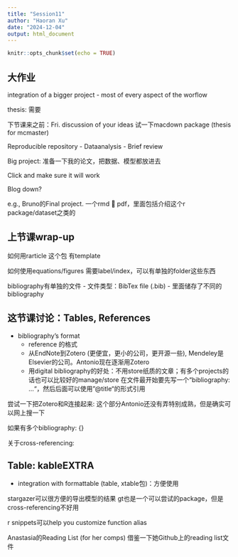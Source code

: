 ```yaml
---
title: "Session11"
author: "Haoran Xu"
date: "2024-12-04"
output: html_document
---
```


```r
knitr::opts_chunk$set(echo = TRUE)
```

## 大作业
integration of a bigger project
- most of every aspect of the worflow

thesis: 需要

下节课来之前：Fri. discussion of your ideas
试一下macdown package (thesis for mcmaster)



Reproducible repository
-	Dataanalysis
-	Brief review

Big project: 准备一下我的论文，把数据、模型都放进去

Click and make sure it will work

Blog down?

e.g., Bruno的Final project.
一个rmd  pdf，里面包括介绍这个r package/dataset之类的



## 上节课wrap-up
如何用rarticle 这个包
有template

如何使用equations/figures
需要label/index，可以有单独的folder这些东西

bibliography有单独的文件
- 文件类型：BibTex file (.bib)
- 里面储存了不同的bibliography

## 这节课讨论：Tables, References

- bibliography's format
  - reference 的格式
  - 从EndNote到Zotero (更便宜，更小的公司，更开源一些), Mendeley是Elsevier的公司。Antonio现在逐渐用Zotero
  - 用digital bibliography的好处：不用store纸质的文章；有多个projects的话也可以比较好的manage/store
在文件最开始要先写一个“bibliography: ..."，然后后面可以使用"@title"的形式引用

尝试一下把Zotero和R连接起来: 这个部分Antonio还没有弄特别成熟，但是确实可以网上搜一下

如果有多个bibliography: {}

关于cross-referencing: 

## Table: kableEXTRA
- integration with formattable (table, xtable包)：方便使用

stargazer可以很方便的导出模型的结果
gt也是一个可以尝试的package，但是cross-referencing不好用


r snippets可以help you customize function alias


Anastasia的Reading List (for her comps)
借鉴一下她Github上的reading list文件
